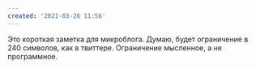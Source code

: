 ```yaml
---
created: '2021-03-26 11:56'
---
```


Это короткая заметка для микроблога. Думаю, будет ограничение в 240 символов, как в твиттере. Ограничение мысленное, а не программное.

